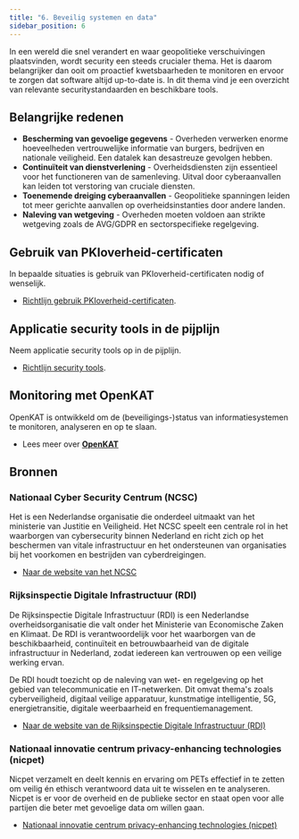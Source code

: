 ```yaml
---
title: "6. Beveilig systemen en data"
sidebar_position: 6
---
```



In een wereld die snel verandert en waar geopolitieke verschuivingen
plaatsvinden, wordt security een steeds crucialer thema. Het is daarom
belangrijker dan ooit om proactief kwetsbaarheden te monitoren en ervoor te
zorgen dat software altijd up-to-date is. In dit thema vind je een overzicht van
relevante securitystandaarden en beschikbare tools.

## Belangrijke redenen

- **Bescherming van gevoelige gegevens** - Overheden verwerken enorme
  hoeveelheden vertrouwelijke informatie van burgers, bedrijven en nationale
  veiligheid. Een datalek kan desastreuze gevolgen hebben.
- **Continuïteit van dienstverlening** - Overheidsdiensten zijn essentieel voor
  het functioneren van de samenleving. Uitval door cyberaanvallen kan leiden tot
  verstoring van cruciale diensten.
- **Toenemende dreiging cyberaanvallen** - Geopolitieke spanningen leiden tot
  meer gerichte aanvallen op overheidsinstanties door andere landen.
- **Naleving van wetgeving** - Overheden moeten voldoen aan strikte wetgeving
  zoals de AVG/GDPR en sectorspecifieke regelgeving.

## Gebruik van PKIoverheid-certificaten

In bepaalde situaties is gebruik van PKIoverheid-certificaten nodig of
wenselijk.

- [Richtlijn gebruik PKIoverheid-certificaten](pkioverheid.md).

## Applicatie security tools in de pijplijn

Neem applicatie security tools op in de pijplijn.

- [Richtlijn security tools](richtlijn-applicatie-security-tools.md).

## Monitoring met OpenKAT

OpenKAT is ontwikkeld om de (beveiligings-)status van informatiesystemen te
monitoren, analyseren en op te slaan.

- Lees meer over [**OpenKAT**](/kennisbank/security/tools/openkat)

## Bronnen

### Nationaal Cyber Security Centrum (NCSC)

Het is een Nederlandse organisatie die onderdeel uitmaakt van het ministerie van
Justitie en Veiligheid. Het NCSC speelt een centrale rol in het waarborgen van
cybersecurity binnen Nederland en richt zich op het beschermen van vitale
infrastructuur en het ondersteunen van organisaties bij het voorkomen en
bestrijden van cyberdreigingen.

- [Naar de website van het NCSC](https://www.ncsc.nl/)

### Rijksinspectie Digitale Infrastructuur (RDI)

De Rijksinspectie Digitale Infrastructuur (RDI) is een Nederlandse
overheidsorganisatie die valt onder het Ministerie van Economische Zaken en
Klimaat. De RDI is verantwoordelijk voor het waarborgen van de beschikbaarheid,
continuïteit en betrouwbaarheid van de digitale infrastructuur in Nederland,
zodat iedereen kan vertrouwen op een veilige werking ervan.

De RDI houdt toezicht op de naleving van wet- en regelgeving op het gebied van
telecommunicatie en IT-netwerken. Dit omvat thema's zoals cyberveiligheid,
digitaal veilige apparatuur, kunstmatige intelligentie, 5G, energietransitie,
digitale weerbaarheid en frequentiemanagement.

- [Naar de website van de Rijksinspectie Digitale Infrastructuur (RDI)](https://rdi.nl)

### Nationaal innovatie centrum privacy-enhancing technologies (nicpet)

Nicpet verzamelt en deelt kennis en ervaring om PETs effectief in te zetten om
veilig én ethisch verantwoord data uit te wisselen en te analyseren. Nicpet is
er voor de overheid en de publieke sector en staat open voor alle partijen die
beter met gevoelige data om willen gaan.

- [Nationaal innovatie centrum privacy-enhancing technologies (nicpet)](https://nicpet.nl)
  <br />
  <br />

<Card
  appearance="default"
  description="In dit hoofdstuk van onze kennisbank vind je tools, standaarden en tutorials over Security."
  heading="Meer over Security"
  href="/kennisbank/security"
  linkLabel="Naar hoofdstuk over Security"
/>
